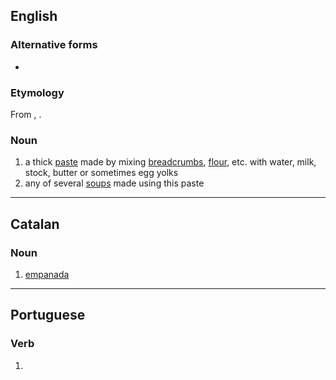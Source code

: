 ==English==

===Alternative forms===
* {{alter|en|panade|panado}}

===Etymology===
From {{der|en|es|pan|t=bread}}, {{der|en|it|panata|t=panada}}.

===Noun===
{{en-noun|~}}

# a thick [[paste]] made by mixing [[breadcrumb]]s, [[flour]], etc. with water, milk, stock, butter or sometimes egg yolks
# any of several [[soup]]s made using this paste

----

==Catalan==

===Noun===
{{ca-noun|f}}

# [[empanada]]

----

==Portuguese==

===Verb===
{{pt-pp|panad|panar}}

# {{pt-verb-form-of|panar}}